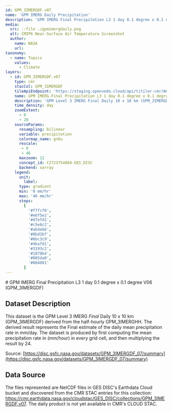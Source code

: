 ```yaml
---
id: GPM_3IMERGDF.v07
name: 'GPM IMERG Daily Precipitation'
description: 'GPM IMERG Final Precipitation L3 1 day 0.1 degree x 0.1 degree'
media:
  src: ::file ./gpmimergdaily.png
  alt: CMIP6 Near-Surface Air Temperature Screenshot
  author:
    name: NASA
    url:
taxonomy:
  - name: Topics
    values:
      - Climate
layers:
  - id: GPM_3IMERGDF.v07
    type: cmr
    stacCol: GPM_3IMERGDF
    tileApiEndpoint: 'https://staging.openveda.cloud/api/titiler-cmr/WebMercatorQuad/tilejson.json'
    name: GPM IMERG Final Precipitation L3 1 day 0.1 degree x 0.1 degree
    description: 'GPM Level 3 IMERG Final Daily 10 x 10 km (GPM_3IMERGDF) accumulated precipitation'
    time_density: day
    zoomExtent:
      - 0
      - 20
    sourceParams:
      resampling: bilinear
      variable: precipitation
      colormap_name: gnbu
      rescale:
       - 0
       - 46
      maxzoom: 12
      concept_id: C2723754864-GES_DISC
      backend: xarray
    legend:
      unit:
        label:
      type: gradient
      min: '0 mm/hr'
      max: '46 mm/hr'
      stops:
        [
          '#f7fcf0',
          '#e6f5e1',
          '#d7efd1',
          '#c5e8c2',
          '#abdeb6',
          '#8bd2bf',
          '#6bc3c9',
          '#4bafd1',
          '#3193c2',
          '#1878b4',
          '#085da0',
          '#084081'
        ]
---
```


<Block>
<Prose>
# GPM IMERG Final Precipitation L3 1 day 0.1 degree x 0.1 degree V06 (GPM_3IMERGDF)

## Dataset Description

This dataset is the GPM Level 3 IMERG _Final_ Daily 10 x 10 km (GPM_3IMERGDF) derived from the half-hourly GPM_3IMERGHH. The derived result represents the Final estimate of the daily mean precipitation rate in mm/day. The dataset is produced by first computing the mean precipitation rate in (mm/hour) in every grid cell, and then multiplying the result by 24.

Source: [https://disc.gsfc.nasa.gov/datasets/GPM_3IMERGDF_07/summary](https://disc.gsfc.nasa.gov/datasets/GPM_3IMERGDF_07/summary)

## Data Source

The files represented are NetCDF files in GES DISC's Earthdata Cloud bucket and discovered from the CMR STAC entries for this collection: https://cmr.earthdata.nasa.gov/cloudstac/GES_DISC/collections/GPM_3IMERGDF.v07. The daily product is not yet available in CMR's CLOUD STAC.

</Prose>
</Block>
